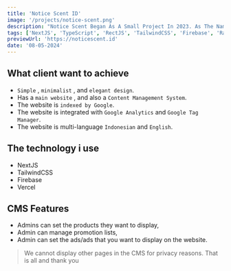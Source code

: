 ```yaml
---
title: 'Notice Scent ID'
image: '/projects/notice-scent.png'
description: "Notice Scent Began As A Small Project In 2023. As The Name Suggests, Notice Scent Was Created With Awareness Of The Beauty Around Us. Presenting Fragrance As A Way To Celebrate Moments, As A Reminder To Always 'NOTICE' The Beauty Around Us."
tags: ['NextJS', 'TypeScript', 'RectJS', 'TailwindCSS', 'Firebase', 'Radix-UI']
previewUrl: 'https://noticescent.id'
date: '08-05-2024'
---
```


## What client want to achieve

- `Simple` , `minimalist` , and `elegant design`.
- Has a `main website` , and also a `Content Management System`.
- The website is `indexed by Google`.
- The website is integrated with `Google Analytics` and `Google Tag Manager`.
- The website is multi-language `Indonesian` and `English`.

## The technology i use

- NextJS
- TailwindCSS
- Firebase
- Vercel

## CMS Features

- Admins can set the products they want to display,
- Admin can manage promotion lists,
- Admin can set the ads/ads that you want to display on the website.

> We cannot display other pages in the CMS for privacy reasons.
> That is all and thank you
